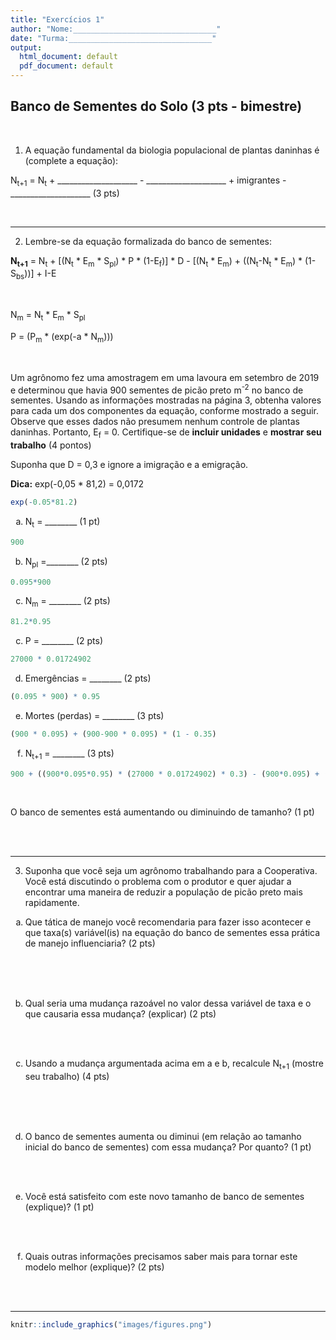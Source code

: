 ```yaml
---
title: "Exercícios 1"
author: "Nome:________________________________"
date: "Turma:________________________________"
output:
  html_document: default
  pdf_document: default
---
```



##  Banco de Sementes do Solo (3 pts - bimestre)

<br>

1) A equação fundamental da biologia populacional de plantas daninhas é (complete a equação):


N<sub>t+1</sub> = N<sub>t</sub> + ____________________ - ____________________ + imigrantes - ____________________ (3 pts)

<br>

___________________________________________________________________________

2) Lembre-se da equação formalizada do banco de sementes:

**N<sub>t+1</sub>**  = N<sub>t</sub> + [(N<sub>t</sub> \* E<sub>m</sub> \* S<sub>pl</sub>) \* P \* (1-E<sub>f</sub>)] \* D - [(N<sub>t</sub> \* E<sub>m</sub>) + ((N<sub>t</sub>-N<sub>t</sub> \* E<sub>m</sub>) \* (1-S<sub>bs</sub>))] + I-E

<br>

N<sub>m</sub> = N<sub>t</sub> \* E<sub>m</sub> \* S<sub>pl</sub>

P = (P<sub>m</sub> * (exp(-a * N<sub>m</sub>)))

<br>

Um agrônomo fez uma amostragem em uma lavoura em setembro de 2019 e determinou que havia 900 sementes de picão preto m<sup>-2</sup> no banco de sementes. Usando as informações mostradas na página 3, obtenha valores para cada um dos componentes da equação, conforme mostrado a seguir. Observe que esses dados não presumem nenhum controle de plantas daninhas. Portanto, E<sub>f</sub> = 0. Certifique-se de **incluir unidades** e **mostrar seu trabalho** (4 pontos)

Suponha que D = 0,3 e ignore a imigração e a emigração.

**Dica:** exp(-0,05 * 81,2) = 0,0172


```r
exp(-0.05*81.2)
```



a) N<sub>t</sub> = ________ (1 pt)

```r
900
```


b) N<sub>pl</sub> =________ (2 pts)

```r
0.095*900
```


c) N<sub>m</sub> = ________ (2 pts)

```r
81.2*0.95
```


c) P = ________ (2 pts)

```r
27000 * 0.01724902
```

d) Emergências = ________ (2 pts)

```r
(0.095 * 900) * 0.95
```

e) Mortes (perdas) = ________ (3 pts)

```r
(900 * 0.095) + (900-900 * 0.095) * (1 - 0.35)
```




f) N<sub>t+1</sub> = ________ (3 pts)


```r
900 + ((900*0.095*0.95) * (27000 * 0.01724902) * 0.3) - (900*0.095) + (900-900*0.095) * (1-0.35)
```

<br>

O banco de sementes está aumentando ou diminuindo de tamanho? (1 pt)

<br>
<br>

___________________________________________________________________________

3) Suponha que você seja um agrônomo trabalhando para a Cooperativa. Você está discutindo o problema com o produtor e quer ajudar a encontrar uma maneira de reduzir a população de picão preto mais rapidamente.

a) Que tática de manejo você recomendaria para fazer isso acontecer e que taxa(s) variável(is) na equação do banco de sementes essa prática de manejo influenciaria? (2 pts)

<br>
<br>
<br>

b) Qual seria uma mudança razoável no valor dessa variável de taxa e o que causaria essa mudança? (explicar) (2 pts)

<br>
<br>

c) Usando a mudança argumentada acima em a e b, recalcule N<sub>t+1</sub> (mostre seu trabalho) (4 pts)

<br>
<br>
<br>

d) O banco de sementes aumenta ou diminui (em relação ao tamanho inicial do banco de sementes) com essa mudança? Por quanto? (1 pt)

<br>
<br>

e) Você está satisfeito com este novo tamanho de banco de sementes (explique)? (1 pt)

<br>
<br>

f) Quais outras informações precisamos saber mais para tornar este modelo melhor (explique)? (2 pts)

<br>
<br>

___________________________________________________________________________



```r
knitr::include_graphics("images/figures.png")
```


